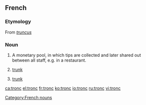 ==French==
===Etymology===
From {{L.|fr}} ''[[truncus]]''

===Noun===
{{fr-noun|m}}
# {{British}} A monetary pool, in which tips are collected and later shared out between all staff, e.g. in a restaurant.
#{{anatomy|lang=fr}} [[trunk]]
#{{botany|lang=fr}} [[trunk]]

[[Category:French nouns]]

[[ca:tronc]]
[[el:tronc]]
[[fr:tronc]]
[[ko:tronc]]
[[io:tronc]]
[[ru:tronc]]
[[vi:tronc]]